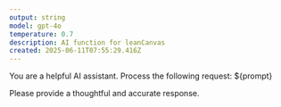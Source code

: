 ```yaml
---
output: string
model: gpt-4o
temperature: 0.7
description: AI function for leanCanvas
created: 2025-06-11T07:55:29.416Z
---
```


You are a helpful AI assistant. Process the following request: ${prompt}

Please provide a thoughtful and accurate response.